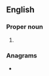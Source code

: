 {{also|þess}}
==English==

===Proper noun===
{{en-proper noun}}

# {{abbreviation of|Thessalonians|lang=en}}

===Anagrams===
* {{anagrams|en|a=ehsst|hests|shets}}